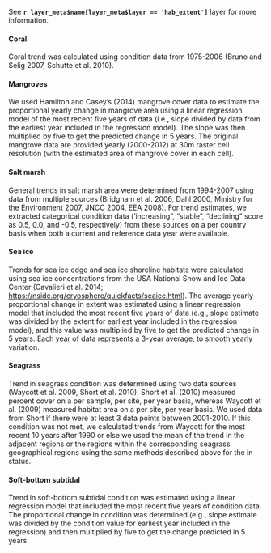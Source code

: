 See **`r layer_meta$name[layer_meta$layer == 'hab_extent']`** layer for more information.

#### Coral 
Coral trend was calculated using condition data from 1975-2006 (Bruno and Selig 2007, Schutte et al. 2010).

#### Mangroves 
We used Hamilton and Casey's (2014) mangrove cover data to estimate the proportional yearly change in mangrove area using a linear regression model of the most recent five years of data (i.e., slope divided by data from the earliest year included in the regression model).  The slope was then multiplied by five to get the predicted change in 5 years.  The original mangrove data are provided yearly (2000-2012) at 30m raster cell resolution (with the estimated area of mangrove cover in each cell). 

#### Salt marsh 
General trends in salt marsh area were determined from 1994-2007 using data from multiple sources (Bridgham et al. 2006, Dahl 2000, Ministry for the Environment 2007, JNCC 2004, EEA 2008). For trend estimates, we extracted categorical condition data (‘increasing”, “stable”, “declining” score as 0.5, 0.0, and -0.5, respectively) from these sources on a per country basis when both a current and reference data year were available.

#### Sea ice 
Trends for sea ice edge and sea ice shoreline habitats were calculated using sea ice concentrations from the USA National Snow and Ice Data Center (Cavalieri et al. 2014; [https://nsidc.org/cryosphere/quickfacts/seaice.html](https://nsidc.org/cryosphere/quickfacts/seaice.html)).  The average yearly proportional change in extent was estimated using a linear regression model that included the most recent five years of data (e.g., slope estimate was divided by the extent for earliest year included in the regression model), and this value was multiplied by five to get the predicted change in 5 years.  Each year of data represents a 3-year average, to smooth yearly variation.    

#### Seagrass 
Trend in seagrass condition was determined using two data sources (Waycott et al. 2009, Short et al. 2010). Short et
al. (2010) measured percent cover on a per sample, per site, per year basis, whereas Waycott et al. (2009) measured habitat area on a per site, per year basis. We used data from Short if there were at least 3 data points between 2001-2010. If this condition was not met, we calculated trends from Waycott for the most recent 10 years after 1990 or else we used the mean of the trend in the adjacent regions or the regions within the corresponding seagrass geographical regions using the same methods described above for the in status.

#### Soft-bottom subtidal 
Trend in soft-bottom subtidal condition was estimated using a linear regression model that included the most recent five years of condition data. The proportional change in condition was determined (e.g., slope estimate was divided by the condition value for earliest year included in the regression) and then multiplied by five to get the change predicted in 5 years.   